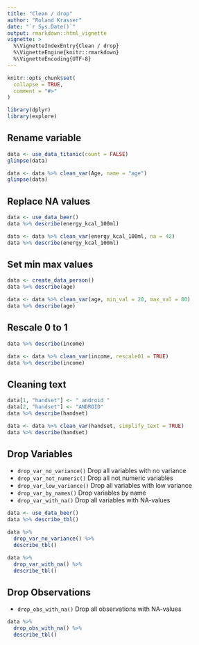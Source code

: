 ```yaml
---
title: "Clean / drop"
author: "Roland Krasser"
date: "`r Sys.Date()`"
output: rmarkdown::html_vignette
vignette: >
  %\VignetteIndexEntry{Clean / drop}
  %\VignetteEngine{knitr::rmarkdown}
  %\VignetteEncoding{UTF-8}
---
```


```r
knitr::opts_chunk$set(
  collapse = TRUE,
  comment = "#>"
)
```

```r
library(dplyr)
library(explore)
```

## Rename variable

```r
data <- use_data_titanic(count = FALSE)
glimpse(data)
```

```r
data <- data %>% clean_var(Age, name = "age")
glimpse(data)
```

## Replace NA values

```r
data <- use_data_beer()
data %>% describe(energy_kcal_100ml)
```

```r
data <- data %>% clean_var(energy_kcal_100ml, na = 42)
data %>% describe(energy_kcal_100ml)
```

## Set min max values

```r
data <- create_data_person()
data %>% describe(age)
```

```r
data <- data %>% clean_var(age, min_val = 20, max_val = 80)
data %>% describe(age)
```

## Rescale 0 to 1

```r
data %>% describe(income)
```

```r
data <- data %>% clean_var(income, rescale01 = TRUE)
data %>% describe(income)
```

## Cleaning text

```r
data[1, "handset"] <- " android "
data[2, "handset"] <- "ANDROID"
data %>% describe(handset)
```
```r
data <- data %>% clean_var(handset, simplify_text = TRUE)
data %>% describe(handset)
```

## Drop Variables

* `drop_var_no_variance()` Drop all variables with no variance
* `drop_var_not_numeric()` Drop all not numeric variables
* `drop_var_low_variance()` Drop all variables with low variance
* `drop_var_by_names()` Drop variables by name
* `drop_var_with_na()` Drop all variables with NA-values

```r
data <- use_data_beer()
data %>% describe_tbl()
```
```r
data %>%
  drop_var_no_variance() %>%
  describe_tbl()
```

```r
data %>%
  drop_var_with_na() %>%
  describe_tbl()
```

## Drop Observations

* `drop_obs_with_na()` Drop all observations with NA-values

```r
data %>%
  drop_obs_with_na() %>%
  describe_tbl()
```
